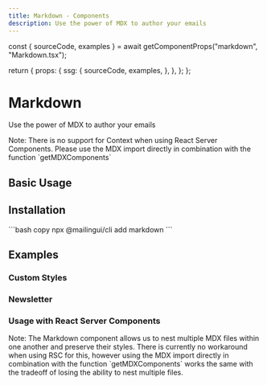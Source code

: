 ```yaml
---
title: Markdown - Components
description: Use the power of MDX to author your emails
---
```





  const { sourceCode, examples } = await getComponentProps("markdown", "Markdown.tsx");

  return {
    props: {
      ssg: {
        sourceCode,
        examples,
      },
    },
  };
};

# Markdown

Use the power of MDX to author your emails

<Callout type="warning" emoji="⚠️">
  Note: There is no support for Context when using React Server Components. Please use the MDX import directly in combination with the function `getMDXComponents`
</Callout>

## Basic Usage

<Example name="Demo" hasMDX />

## Installation

<Installation>
  ```bash copy
  npx @mailingui/cli add markdown
  ```
</Installation>

## Examples

### Custom Styles

<Example name="CustomStyles" height={600} hasMDX />

### Newsletter

<Example name="Newsletter" height={600} hasMDX />

### Usage with React Server Components

<Example name="WithGetMDXComponents" height={600} hasMDX />

<Callout type="info" emoji="ℹ️">
  Note: The Markdown component allows us to nest multiple MDX files within one another and preserve their styles. There is currently no workaround when using RSC for this, however using the MDX import directly in combination with the function `getMDXComponents` works the same with the tradeoff of losing the ability to nest multiple files.
</Callout>
